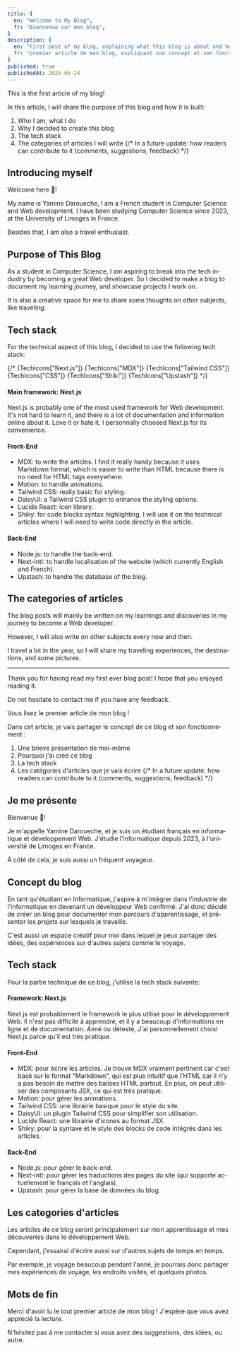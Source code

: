 ```yaml
---
title: {
  en: "Welcome to My Blog",
  fr: "Bienvenue sur mon blog",
}
description: {
  en: "First post of my blog, explaining what this blog is about and how it is built.",
  fr: "premier article de mon blog, expliquant son concept et son fonctionnement.",
}
published: true
publishedAt: 2025-06-24
---
```


<Localised lang="en">
  This is the first article of my blog!

  In this article, I will share the purpose of this blog and how it is built:
  1. Who I am, what I do
  2. Why I decided to create this blog
  3. The tech stack
  4. The categories of articles I will write
  {/* In a future update: how readers can contribute to it (comments, suggestions, feedback) */}

  ## Introducing myself
  Welcome here <span className="inline-block animate-wave">👋</span>! 

  My name is Yamine Daroueche, I am a French student in Computer Science and Web development. I have been studying Computer Science since 2023, at the University of Limoges in France.

  Besides that, I am also a travel enthusiast. 

  ## Purpose of This Blog
  As a student in Computer Science, I am aspiring to break into the tech industry by becoming a great Web developer. So I decided to make a blog to document my learning journey, and showcase projects I work on.
  
  It is also a creative space for me to share some thoughts on other subjects, like traveling.

  ## Tech stack
  For the technical aspect of this blog, I decided to use the following tech stack:
  <div id="tech-stack" className="flex">
  {/* 
  {TechIcons["Next.js"]} {TechIcons["MDX"]} {TechIcons["Tailwind CSS"]} {TechIcons["CSS"]} {TechIcons["Shiki"]}
  {TechIcons["Upstash"]}
  */}
  </div>

  #### Main framework: Next.js
  Next.js is probably one of the most used framework for Web development. It's not hard to learn it, and there is a lot of documentation and information online about it. Love it or hate it, I personnally choosed Next.js for its convenience.

  #### Front-End
  - MDX: to write the articles. I find it really handy because it uses Markdown format, which is easier to write than HTML because there is no need for HTML tags everywhere.
  - Motion: to handle animations.
  - Tailwind CSS: really basic for styling.
  - DaisyUI: a Tailwind CSS plugin to enhance the styling options.
  - Lucide React: icon library.
  - Shiky: for code blocks syntax highlighting. I will use it on the technical articles where I will need to write code directly in the article.

  #### Back-End
  - Node.js: to handle the back-end.
  - Next-intl: to handle localisation of the website (which currently English and French).
  - Upstash: to handle the database of the blog.

  ## The categories of articles
  The blog posts will mainly be written on my learnings and discoveries in my journey to become a Web developer.
  
  However, I will also write on other subjects every now and then. 
  
  I travel a lot in the year, so I will share my traveling experiences, the destinations, and some pictures.

  <hr/>

  Thank you for having read my first ever blog post! I hope that you enjoyed reading it.
  
  Do not hesitate to contact me if you have any feedback.
</Localised>


<Localised lang="fr">
  Vous lisez le premier article de mon blog !
  
  Dans cet article, je vais partager le concept de ce blog et son fonctionnement :
  1. Une brieve présentation de moi-même
  2. Pourquoi j'ai créé ce blog
  3. La tech stack
  3. Les catégories d'articles que je vais écrire
  {/* In a future update: how readers can contribute to it (comments, suggestions, feedback) */}

  ## Je me présente
  Bienvenue <span className="inline-block animate-wave">👋</span>! 

  Je m'appelle Yamine Daroueche, et je suis un étudiant français en informatique et développement Web. J'étudie l'informatique depuis 2023, à l'université de Limoges en France.

  À côté de cela, je suis aussi un fréquent voyageur.

  ## Concept du blog
  En tant qu'étudiant en Informatique, j'aspire à m'intégrer dans l'industrie de l'informatique en devenant un développeur Web confirmé. J'ai donc décidé de créer un blog pour documenter mon parcours d'apprentissage, et présenter les projets sur lesquels je travaille.
  
  C'est aussi un espace créatif pour moi dans lequel je peux partager des idées, des expériences sur d'autres sujets comme le voyage.

  ## Tech stack
  Pour la partie technique de ce blog, j'utilise la tech stack suivante:

  #### Framework: Next.js
  Next.js est probablement le framework le plus utilisé pour le développement Web. Il n'est pas difficile à apprendre, et il y a beaucoup d'informations en ligne et de documentation. Aimé ou détesté, J'ai personnellement choisi Next.js parce qu'il est très pratique.

  #### Front-End
  - MDX: pour écrire les articles. Je trouve MDX vraiment pertinent car c'est basé sur le format "Markdown", qui est plus intuitif que l'HTML car il n'y a pas besoin de mettre des balises HTML partout. En plus, on peut utiliser des composants JSX, ce qui est très pratique.
  - Motion: pour gérer les animations.
  - Tailwind CSS: une librairie basique pour le style du site.
  - DaisyUI: un plugin Tailwind CSS pour simplifier son utilisation.
  - Lucide React: une librairie d'icones au format JSX.
  - Shiky: pour la syntaxe et le style des blocks de code intégrés dans les articles.

  #### Back-End
  - Node.js: pour gérer le back-end.
  - Next-intl: pour gérer les traductions des pages du site (qui supporte actuellement le français et l'anglais).
  - Upstash: pour gérer la base de données du blog.

  ## Les categories d'articles
  Les articles de ce blog seront principalement sur mon apprentissage et mes découvertes dans le développement Web.
  
  Cependant, j'essairai d'écrire aussi sur d'autres sujets de temps en temps.

  Par exemple, je voyage beaucoup pendant l'anné, je pourrais donc partager mes expériences de voyage, les endroits visités, et quelques photos.

  ## Mots de fin
  Merci d'avoir lu le tout premier article de mon blog ! J'espère que vous avez apprécié la lecture.
  
  N'hésitez pas à me contacter si vous avez des suggestions, des idées, ou autre.
</Localised>
